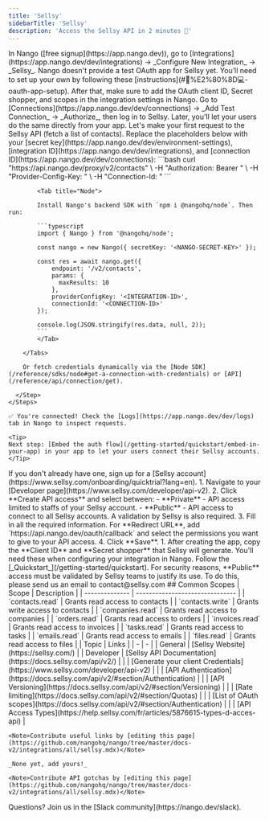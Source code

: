 ```yaml
---
title: 'Sellsy'
sidebarTitle: 'Sellsy'
description: 'Access the Sellsy API in 2 minutes 💨'
---
```


<Tabs>
  <Tab title="🚀 Quickstart">
    <Steps>
      <Step title="Create an integration">
        In Nango ([free signup](https://app.nango.dev)), go to [Integrations](https://app.nango.dev/dev/integrations) -> _Configure New Integration_ -> _Sellsy_. Nango doesn't provide a test OAuth app for Sellsy yet. You’ll need to set up your own by following these [instructions](#🧑%E2%80%8D💻-oauth-app-setup). After that, make sure to add the OAuth client ID, Secret shopper, and scopes in the integration settings in Nango.
      </Step>
      <Step title="Authorize Sellsy">
        Go to [Connections](https://app.nango.dev/dev/connections) -> _Add Test Connection_ -> _Authorize_, then log in to Sellsy. Later, you'll let your users do the same directly from your app.
      </Step>
      <Step title="Call the Sellsy API">
        Let's make your first request to the Sellsy API (fetch a list of contacts). Replace the placeholders below with your [secret key](https://app.nango.dev/dev/environment-settings), [integration ID](https://app.nango.dev/dev/integrations), and [connection ID](https://app.nango.dev/dev/connections):
        <Tabs>
            <Tab title="cURL">
                ```bash
                curl "https://api.nango.dev/proxy/v2/contacts" \
                  -H "Authorization: Bearer <NANGO-SECRET-KEY>" \
                  -H "Provider-Config-Key: <INTEGRATION-ID>" \
                  -H "Connection-Id: <CONNECTION-ID>"
                ```
            </Tab>

            <Tab title="Node">

            Install Nango's backend SDK with `npm i @nangohq/node`. Then run:

            ```typescript
            import { Nango } from '@nangohq/node';

            const nango = new Nango({ secretKey: '<NANGO-SECRET-KEY>' });

            const res = await nango.get({
                endpoint: '/v2/contacts',
                params: {
                  maxResults: 10
                },
                providerConfigKey: '<INTEGRATION-ID>',
                connectionId: '<CONNECTION-ID>'
            });

            console.log(JSON.stringify(res.data, null, 2));
            ```
            </Tab>

        </Tabs>

        Or fetch credentials dynamically via the [Node SDK](/reference/sdks/node#get-a-connection-with-credentials) or [API](/reference/api/connection/get).

      </Step>
    </Steps>

    ✅ You're connected! Check the [Logs](https://app.nango.dev/dev/logs) tab in Nango to inspect requests.

    <Tip>
    Next step: [Embed the auth flow](/getting-started/quickstart/embed-in-your-app) in your app to let your users connect their Sellsy accounts.
    </Tip>
  </Tab>
  <Tab title="🧑‍💻 OAuth app setup">
    <Steps>
      <Step title="Create Sellsy account">
        If you don't already have one, sign up for a [Sellsy account](https://www.sellsy.com/onboarding/quicktrial?lang=en).
      </Step>
      <Step title="Create an API access">
        1. Navigate to your [Developer page](https://www.sellsy.com/developer/api-v2).
        2. Click **Create API access** and select between:
        - **Private** - API access limited to staffs of your Sellsy account.
        - **Public** - API access to connect to all Sellsy accounts. A validation by Sellsy is also required.
        3. Fill in all the required information. For **Redirect URL**, add `https://api.nango.dev/oauth/callback` and select the permissions you want to give to your API access.
        4. Click **Save**.
      </Step>
      <Step title="Obtain your client credentials">
        1. After creating the app, copy the **Client ID** and **Secret shopper** that Sellsy will generate. You'll need these when configuring your integration in Nango.
      </Step>
      <Step title="Next">
        Follow the [_Quickstart_](/getting-started/quickstart).
      </Step>
    </Steps>
<Note> For security reasons, **Public** access must be validated by Sellsy teams to justify its use. To do this, please send us an email to contact@sellsy.com </Note>
    ## Common Scopes
    | Scope          | Description                     |
    | -------------- | ------------------------------- |
    | `contacts.read`  | Grants read access to contacts  |
    | `contacts.write` | Grants write access to contacts |
    | `companies.read` | Grants read access to companies |
    | `orders.read`    | Grants read access to orders    |
    | `invoices.read`  | Grants read access to invoices  |
    | `tasks.read`     | Grants read access to tasks     |
    | `emails.read`    | Grants read access to emails    |
    | `files.read`     | Grants read access to files     |


  </Tab>
  <Tab title="🔗 Useful links">
    | Topic | Links |
    | - | - |
    | General | [Sellsy Website](https://sellsy.com/) |
    | Developer | [Sellsy API Documentation](https://docs.sellsy.com/api/v2/) |
    | | [Generate your client Credentials](https://www.sellsy.com/developer/api-v2) |
    | | [API Authentication](https://docs.sellsy.com/api/v2/#section/Authentication) |
    | | [API Versioning](https://docs.sellsy.com/api/v2/#section/Versioning) |
    | | [Rate limiting](https://docs.sellsy.com/api/v2/#section/Quotas) |
    | | [List of OAuth scopes](https://docs.sellsy.com/api/v2/#section/Authentication) |
    | | [API Access Types](https://help.sellsy.com/fr/articles/5876615-types-d-acces-api) |

    <Note>Contribute useful links by [editing this page](https://github.com/nangohq/nango/tree/master/docs-v2/integrations/all/sellsy.mdx)</Note>
  </Tab>
  <Tab title="🚨 API gotchas">
    
    _None yet, add yours!_

    <Note>Contribute API gotchas by [editing this page](https://github.com/nangohq/nango/tree/master/docs-v2/integrations/all/sellsy.mdx)</Note>
  </Tab>
</Tabs>

<Info>
    Questions? Join us in the [Slack community](https://nango.dev/slack).
</Info>